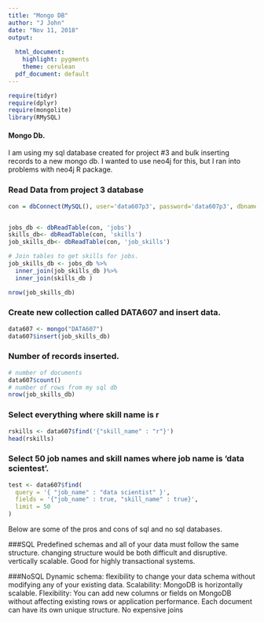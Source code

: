 ```yaml
---
title: "Mongo DB"
author: "J John"
date: "Nov 11, 2018"
output:
  
  html_document:
    highlight: pygments
    theme: cerulean
  pdf_document: default
---
```


```r
require(tidyr)
require(dplyr)
require(mongolite)
library(RMySQL)
```

#### Mongo Db.
I am using my sql database created  for project #3 and bulk inserting records to a new mongo db.
I wanted to use neo4j for this, but I ran into problems with  neo4j  R package.

### Read Data from project 3 database
```r
con = dbConnect(MySQL(), user='data607p3', password='data607p3', dbname='job_skills', host='localhost')


jobs_db <- dbReadTable(con, 'jobs')
skills_db<- dbReadTable(con, 'skills')
job_skills_db<- dbReadTable(con, 'job_skills')

# Join tables to get skills for jobs. 
job_skills_db <- jobs_db %>%
  inner_join(job_skills_db )%>%
  inner_join(skills_db ) 

nrow(job_skills_db)
```
### Create new collection called DATA607 and insert data.
```r
data607 <- mongo("DATA607")
data607$insert(job_skills_db)

```
### Number of records inserted.
```r
# number of documents 
data607$count()
# number of rows from my sql db
nrow(job_skills_db)
```
### Select everything where skill name is r
```r

rskills <- data607$find('{"skill_name" : "r"}')
head(rskills)

```

### Select 50 job names and skill names where job name is 'data scientest'.
```r

test <- data607$find(
  query = '{ "job_name" : "data scientist" }', 
  fields = '{"job_name" : true, "skill_name" : true}',
  limit = 50
)

```


Below are some of the pros and cons of sql and no sql databases. 

###SQL
    Predefined schemas and all of your data must follow the same structure. 
    changing  structure would be both difficult and disruptive.
    vertically scalable.
    Good for highly transactional systems.

###NoSQL
    Dynamic schema:  flexibility to change your data schema without modifying any of your existing data.
    Scalability: MongoDB is horizontally scalable.
    Flexibility: You can add new columns or fields on MongoDB without affecting existing rows or application          performance.
    Each document can have its own unique structure.
    No expensive joins
